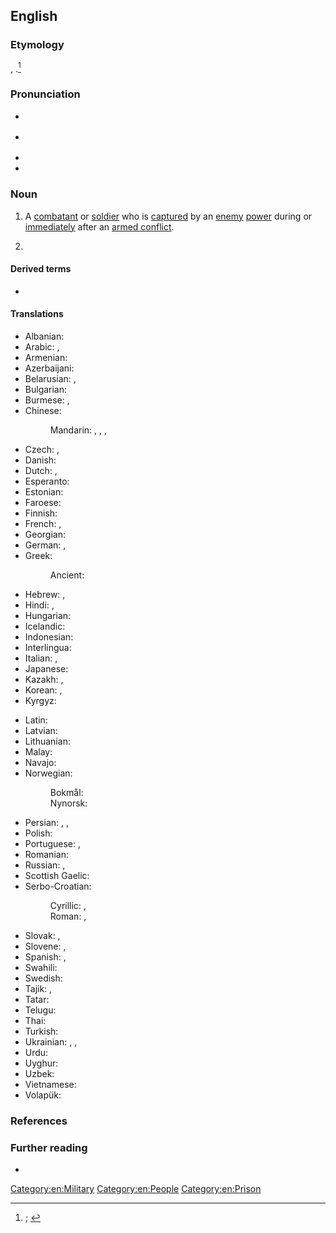 {{also|prisoner-of-war}}
==English==
{{was wotd|2022|August|18}}

===Etymology===
{{calque|en|fr|prisonnier de guerre}}, {{m|fr|[[prisonier]] [[de]] [[guerre]]}} {{qualifier|obsolete}}.<ref>{{R:OED Online|pos=n|id=267433|date=June 2022|nodot=1}}; {{R:Lexico|pos=n}}</ref>

===Pronunciation===
* {{a|RP}} {{IPA|en|/ˈpɹɪz(ə)nə əv ˈwɔː/}}
* {{a|GA}} {{IPA|en|/ˈpɹɪz(ə)nɚ əv ˈwɔɹ/}}
* {{rhymes|en|ɔː(ɹ)|s=4}}
* {{hyphenation|en|pri|son|er of war}}

===Noun===
{{en-noun|prisoners of war}}

# A [[combatant#Noun|combatant]] or [[soldier#Noun|soldier]] who is [[capture#Verb|captured]] by an [[enemy]] [[power#Noun|power]] during or [[immediately]] after an [[armed conflict]]. {{defdate|from early 17th c.}}
# {{synonyms|en|q1=abbreviations|POW|PW}}
#: {{ux|en|As a '''prisoner of war''', he was interrogated by his enemy captors.}}

====Derived terms====
* {{l|en|prisoner-of-war camp}}

====Translations====
{{trans-top|combatant or soldier captured by an enemy power during or immediately after an armed conflict}}
* Albanian: {{t|sq|rob lufte|m}}
* Arabic: {{t|ar|أَسِير الْحَرْب|m}}, {{t+|ar|أَسِير|m}}
* Armenian: {{t+|hy|ռազմագերի}}
* Azerbaijani: {{t|az|hərbi əsir}}
* Belarusian: {{t|be|ваеннапало́нны}}, {{t|be|пало́нны|m}}
* Bulgarian: {{t|bg|военнопле́нник|m}}
* Burmese: {{t|my|စစ်သုံ့ပန်း}}, {{t+|my|သုံ့ပန်း}}
* Chinese:
*: Mandarin: {{t+|zh|戰俘}}, {{t+|zh|战俘|tr=zhànfú}}, {{t+|zh|俘虜}}, {{t+|zh|俘虏|tr=fúlǔ}}
* Czech: {{t+|cs|zajatec|m}}, {{t|cs|válečný zajatec|m}}
* Danish: {{t|da|krigsfange|c}}
* Dutch: {{t+|nl|krijgsgevangene|m|f}}, {{t+|nl|oorlogsgevangene|m|f}}
* Esperanto: {{t-needed|eo}}
* Estonian: {{t|et|sõjavang}}
* Faroese: {{t|fo|krígsfangi|m}}
* Finnish: {{t+|fi|sotavanki}}
* French: {{t+|fr|prisonnier de guerre|m}}, {{t|fr|prisonnière de guerre|f}}
* Georgian: {{t|ka|სამხედრო ტყვე}}
* German: {{t+|de|Kriegsgefangener|m}}, {{t+|de|Kriegsgefangene|f}}
* Greek: {{t|el|αιχμάλωτος πολέμου|m|f}}
*: Ancient: {{t|grc|αἰχμάλωτος|m|f}}
* Hebrew: {{t|he|שָׁבוּי|m|tr=shavúy}}, {{t|he|שְׁבוּיָה|f|tr=shvuyá}}
* Hindi: {{t|hi|युद्ध-बंदी|m}}, {{t+|hi|बंदी|m}}
* Hungarian: {{t+|hu|hadifogoly}}
* Icelandic: {{t|is|stríðsfangi|m}}
* Indonesian: {{t|id|tahanan perang}}
* Interlingua: {{t|ia|prisionero de guerra}}
* Italian: {{t|it|prigioniero di guerra|m}}, {{t|it|prigioniera di guerra|f}}
* Japanese: {{t+|ja|捕虜|tr=ほりょ, horyo}}
* Kazakh: {{t|kk|соғыс тұтқыны}}, {{t|kk|әскери тұтқын}}
* Korean: {{t|ko|[[전쟁]] [[포로]](戰爭捕虜)}}, {{t+|ko|포로(捕虜)}}
* Kyrgyz: {{t|ky|согуш туткуну}}
{{trans-mid}}
* Latin: {{t|la|dēditīcius|m}}
* Latvian: {{t|lv|karagūsteknis|m}}
* Lithuanian: {{t-needed|lt}}
* Malay: {{t|ms|tahanan perang}}
* Navajo: {{t|nv|yisnááh}}
* Norwegian:
*: Bokmål: {{t|nb|krigsfange|m}}
*: Nynorsk: {{t+|nn|krigsfange|m}}
* Persian: {{t+|fa|اسیر|tr=asir}}, {{t|fa|اسیر جنگی|tr=asir-e jangi}}, {{t|fa|اسیر حربی|tr=asir-e harbi}}
* Polish: {{t|pl|jeniec wojenny|m-pr}}
* Portuguese: {{t|pt|prisioneiro de guerra|m}}, {{t|pt|prisioneira de guerra|f}}
* Romanian: {{t|ro|prizonier de război|m}}
* Russian: {{t+|ru|военнопле́нный|m}}, {{t+|ru|пле́нный|m}}
* Scottish Gaelic: {{t|gd|prìosanach-chogaidh|m}}
* Serbo-Croatian:
*: Cyrillic: {{t|sh|заробљеник|m}}, {{t|sh|ратни заробљеник|m}}
*: Roman: {{t+|sh|zarobljenik|m}}, {{t|sh|ratni zarobljenik|m}}
* Slovak: {{t|sk|zajatec|m}}, {{t|sk|vojnový zajatec|m}}
* Slovene: {{t+|sl|ujetnik|m}}, {{t|sl|vojni ujetnik|m}}
* Spanish: {{t|es|prisionero de guerra|m}}, {{t|es|prisionera de guerra|f}}
* Swahili: {{t|sw|mfungwa wa vita}}
* Swedish: {{t+|sv|krigsfånge|c}}
* Tajik: {{t+|tg|асир}}, {{t|tg|асири ҳарбӣ}}
* Tatar: {{t+|tt|әсир}}
* Telugu: {{t|te|యుద్ధ ఖైదీ}}
* Thai: {{t|th|เชลยศึก}}
* Turkish: {{t|tr|savaş tutsağı}}
* Ukrainian: {{t+|uk|бра́нець|m}}, {{t|uk|військовополоне́ний|m}}, {{t|uk|полоне́ний|m}}
* Urdu: {{t|ur|جنگی قیدی|m|tr=jangī qaidī}}
* Uyghur: {{t|ug|ئەسىر}}
* Uzbek: {{t|uz|harbiy asir}}
* Vietnamese: {{t+|vi|tù binh}}
* Volapük: {{t|vo|kligafanäböpäb}}
{{trans-bottom}}

===References===
<references/>

===Further reading===
* {{pedia}}

[[Category:en:Military]]
[[Category:en:People]]
[[Category:en:Prison]]